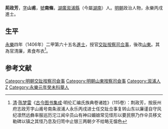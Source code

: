 '''荊政芳'''，[[表字|字]]'''山甫'''，[[號|號]]'''南條'''，[[湖廣|湖廣]][[溆浦縣|溆浦縣]]（今屬[[湖南|湖南]]）人。[[明朝|明朝]]政治人物，永樂丙戌進士。

==生平==
[[永乐_(明朝)|永樂]]四年（1406年）二甲第六十五名[[進士|進士]]，授官[[交趾|交趾]][[按察司|按察司]][[佥事|佥事]]，後改[[山東|山東]]。其為官清廉，素食布衣<ref>[[清|清]]·[[陈梦雷|陈梦雷]]《[[古今图书集成|古今图书集成]]·明伦汇编氏族典卷诸姓》（115卷）：荆政芳，按辰州府志政芳字山甫号南条淑浦人永乐丙戌进士任交趾佥事复转山东以廉谨自守风纪凛然远彝率服巡历沱江闻伞员山有神曰媚娘常见怪形以要民祭乃作伞员移文勒碑以镇之其怪乃息及归笥中止银三两朝夕不给略无愠色</ref>。

==参考文献==
{{reflist}}

{{永樂四年丙戌科殿試金榜}}

{{DEFAULTSORT:Jing荊}}
[[Category:明朝交趾按察司僉事|Category:明朝交趾按察司僉事]]
[[Category:明朝山東按察司僉事|Category:明朝山東按察司僉事]]
[[Category:溆浦人|Category:溆浦人]]
[[Category:荊姓|Z]]
[[Category:永樂元年癸未科舉人|Category:永樂元年癸未科舉人]]